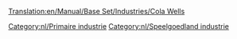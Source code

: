 [[Translation:en/Manual/Base Set/Industries/Cola Wells]]

{{nl/Industrieën|image=en/ColaWells.png
|name=Colabronnen
|climates=[[nl/Manual/Klimaat#speelgoedland|Speelgoedland]]
|accepts=Niets
|produces=[[en/Manual/Base Set/Cargos/Cola]]
|notes=Niet aanwezig in andere [[nl/Manual/Klimaat|klimaten]].
}}

{{nl/Navbox Industrieën}}
[[Category:nl/Primaire industrie]]
[[Category:nl/Speelgoedland industrie]]